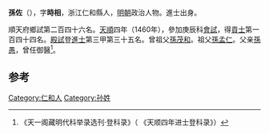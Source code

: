 {{Otheruses|other=名为孫佐的其他人物|孫佐 (正德進士)}}
'''孫佐'''（{{bd|1431年||？}}），字'''時相'''，浙江仁和縣人，[[明朝|明朝]]政治人物。進士出身。

順天府鄉試第二百四十六名。[[天顺_(明朝)|天順]]四年（1460年），參加庚辰科[[會試|會試]]，得[[貢士|貢士]]第一百四十四名。[[殿試|殿試]]登[[進士|進士]]第三甲第三十五名。曾祖父[[孫茂和|孫茂和]]。祖父[[孫孟仁|孫孟仁]]。父亲[[孫愚|孫愚]]，曾任御醫<ref>《天一阁藏明代科举录选刊·登科录》（ 《天顺四年进士登科录》）</ref>。

==参考==
{{reflist}}
{{明朝人物小作品}}
{{天順四年庚辰科殿試金榜}}

[[Category:仁和人|Category:仁和人]]
[[Category:孙姓|Category:孙姓]]